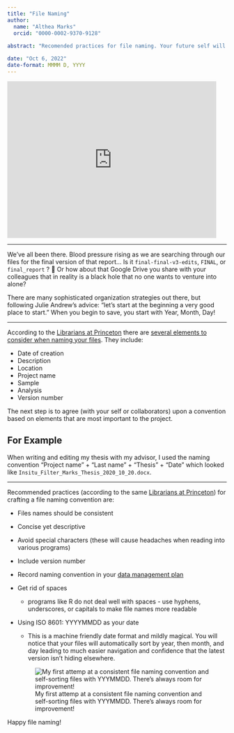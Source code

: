 ```yaml
---
title: "File Naming"
author:
  name: "Althea Marks"
  orcid: "0000-0002-9370-9128"
 
abstract: "Recomended practices for file naming. Your future self will thank you."

date: "Oct 6, 2022"
date-format: MMMM D, YYYY
---
```


```{=html}
<iframe src="https://giphy.com/embed/aDcvK946SC3GwCqLk8" width="480" height="360" frameBorder="0" class="giphy-embed" allowFullScreen></iframe><p><a href="https://giphy.com/gifs/BTTF-back-to-the-future-bttf-one-aDcvK946SC3GwCqLk8"></a></p>
```

------------------------------------------------------------------------

We've all been there. Blood pressure rising as we are searching through our files for the final version of that report... Is it `final-final-v3-edits`, `FINAL`, or `final_report` ? 🤯 Or how about that Google Drive you share with your colleagues that in reality is a black hole that no one wants to venture into alone?

There are many sophisticated organization strategies out there, but following Julie Andrew's advice: "let's start at the beginning a very good place to start." When you begin to save, you start with Year, Month, Day!

------------------------------------------------------------------------

According to the [Librarians at Princeton](https://libguides.princeton.edu/c.php?g=102546&p=930626) there are [several elements to consider when naming your files]{.underline}. They include:

-   Date of creation
-   Description
-   Location
-   Project name
-   Sample
-   Analysis
-   Version number

The next step is to agree (with your self or collaborators) upon a convention based on elements that are most important to the project.

::: callout-tip
## For Example

When writing and editing my thesis with my advisor, I used the naming convention "Project name" + "Last name" + "Thesis" + "Date" which looked like `Insitu_Filter_Marks_Thesis_2020_10_20.docx`.
:::

------------------------------------------------------------------------

Recommended practices (according to the same [Librarians at Princeton](https://libguides.princeton.edu/c.php?g=102546&p=930626)) for crafting a file naming convention are:

-   Files names should be consistent

-   Concise yet descriptive

-   Avoid special characters (these will cause headaches when reading into various programs)

-   Include version number

-   Record naming convention in your [data management plan](https://library.stanford.edu/research/data-management-services/data-management-plans)

-   Get rid of spaces

    -   programs like R do not deal well with spaces - use hyphens, underscores, or capitals to make file names more readable

-   Using ISO 8601: YYYYMMDD as your date

    -   This is a machine friendly date format and mildly magical. You will notice that your files will automatically sort by year, then month, and day leading to much easier navigation and confidence that the latest version isn't hiding elsewhere.

    ![My first attemp at a consistent file naming convention and self-sorting files with YYYMMDD. There's always room for improvement!](/images/file-naming-image.png)

Happy file naming!
